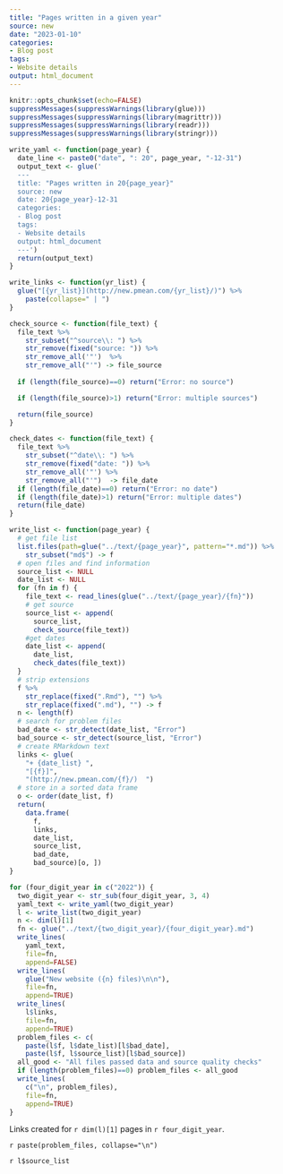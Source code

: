 ```yaml
---
title: "Pages written in a given year"
source: new
date: "2023-01-10"
categories:
- Blog post
tags:
- Website details
output: html_document
---
```


```r
knitr::opts_chunk$set(echo=FALSE)
suppressMessages(suppressWarnings(library(glue)))
suppressMessages(suppressWarnings(library(magrittr)))
suppressMessages(suppressWarnings(library(readr)))
suppressMessages(suppressWarnings(library(stringr)))
```

```r
write_yaml <- function(page_year) {
  date_line <- paste0("date", ": 20", page_year, "-12-31")
  output_text <- glue('
  ---
  title: "Pages written in 20{page_year}"
  source: new
  date: 20{page_year}-12-31
  categories:
  - Blog post
  tags:
  - Website details
  output: html_document
  ---')
  return(output_text)
}
```

```r
write_links <- function(yr_list) {
  glue("[{yr_list}](http://new.pmean.com/{yr_list}/)") %>%
    paste(collapse=" | ")
}
```

```r
check_source <- function(file_text) {
  file_text %>%
    str_subset("^source\\: ") %>%
    str_remove(fixed("source: ")) %>%
    str_remove_all('"')  %>%
    str_remove_all("'") -> file_source
  
  if (length(file_source)==0) return("Error: no source")

  if (length(file_source)>1) return("Error: multiple sources")

  return(file_source)
}
```

```r
check_dates <- function(file_text) {
  file_text %>%
    str_subset("^date\\: ") %>%
    str_remove(fixed("date: ")) %>%
    str_remove_all('"') %>%
    str_remove_all("'")  -> file_date
  if (length(file_date)==0) return("Error: no date")
  if (length(file_date)>1) return("Error: multiple dates")
  return(file_date)
}
```

```r
write_list <- function(page_year) {
  # get file list
  list.files(path=glue("../text/{page_year}", pattern="*.md")) %>%
    str_subset("md$") -> f
  # open files and find information
  source_list <- NULL
  date_list <- NULL
  for (fn in f) {
    file_text <- read_lines(glue("../text/{page_year}/{fn}"))
    # get source
    source_list <- append(
      source_list,
      check_source(file_text))
    #get dates
    date_list <- append(
      date_list,
      check_dates(file_text))
  }
  # strip extensions
  f %>%
    str_replace(fixed(".Rmd"), "") %>%
    str_replace(fixed(".md"), "") -> f
  n <- length(f)
  # search for problem files
  bad_date <- str_detect(date_list, "Error")
  bad_source <- str_detect(source_list, "Error")
  # create RMarkdown text
  links <- glue(
    "+ {date_list} ",
    "[{f}]",
    "(http://new.pmean.com/{f}/)  ")
  # store in a sorted data frame
  o <- order(date_list, f)
  return(
    data.frame(
      f, 
      links,
      date_list,
      source_list,
      bad_date,
      bad_source)[o, ])
}
```

```r
for (four_digit_year in c("2022")) {
  two_digit_year <- str_sub(four_digit_year, 3, 4)
  yaml_text <- write_yaml(two_digit_year)
  l <- write_list(two_digit_year)
  n <- dim(l)[1]
  fn <- glue("../text/{two_digit_year}/{four_digit_year}.md")
  write_lines(
    yaml_text, 
    file=fn,
    append=FALSE)
  write_lines(
    glue("New website ({n} files)\n\n"),
    file=fn,
    append=TRUE)
  write_lines(
    l$links, 
    file=fn,
    append=TRUE)
  problem_files <- c(
    paste(l$f, l$date_list)[l$bad_date],
    paste(l$f, l$source_list)[l$bad_source])
  all_good <- "All files passed data and source quality checks"
  if (length(problem_files)==0) problem_files <- all_good
  write_lines(
    c("\n", problem_files),
    file=fn,
    append=TRUE)
}
```

Links created for `r dim(l)[1]` pages in `r four_digit_year`.

`r paste(problem_files, collapse="\n")`

`r l$source_list`
